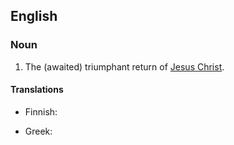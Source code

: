 ==English==

===Noun===
{{en-noun|-|sg=[[second]] [[coming]]}}

# {{Christianity}} The (awaited) triumphant return of [[Jesus Christ]].

====Translations====
{{trans-top|the return of Jesus Christ}}
* Finnish: {{t|fi|toinen tuleminen}}
{{trans-mid}}
* Greek: {{t-|el|Δευτέρα Παρουσία}}
{{trans-bottom}}